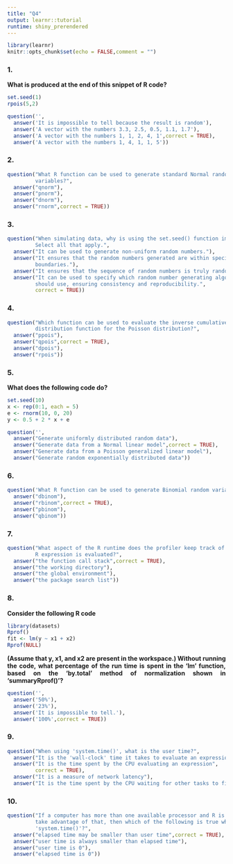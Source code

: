```yaml
---
title: "Q4"
output: learnr::tutorial
runtime: shiny_prerendered
---
```


```r
library(learnr)
knitr::opts_chunk$set(echo = FALSE,comment = "")
```
<style>
  body {
    text-align: justify
    }
</style>

### 1.

<b>What is produced at the end of this snippet of R code?</b>

```r
set.seed(1)
rpois(5,2)
```

```r
question('',
  answer('It is impossible to tell because the result is random'),
  answer('A vector with the numbers 3.3, 2.5, 0.5, 1.1, 1.7'),
  answer('A vector with the numbers 1, 1, 2, 4, 1',correct = TRUE),
  answer('A vector with the numbers 1, 4, 1, 1, 5'))
```

### 2.

```r
question("What R function can be used to generate standard Normal random
         variables?",
  answer("qnorm"),
  answer("pnorm"),
  answer("dnorm"),
  answer("rnorm",correct = TRUE))
```

### 3.

```r
question("When simulating data, why is using the set.seed() function important?
         Select all that apply.",
  answer("It can be used to generate non-uniform random numbers."),
  answer("It ensures that the random numbers generated are within specified
         boundaries."),
  answer("It ensures that the sequence of random numbers is truly random."),
  answer("It can be used to specify which random number generating algorithm R
         should use, ensuring consistency and reproducibility.",
         correct = TRUE))
```

### 4.

```r
question("Which function can be used to evaluate the inverse cumulative
         distribution function for the Poisson distribution?",
  answer("ppois"),
  answer("qpois",correct = TRUE),
  answer("dpois"),
  answer("rpois"))
```

### 5.

<b>What does the following code do?</b>

```r
set.seed(10)
x <- rep(0:1, each = 5)
e <- rnorm(10, 0, 20)
y <- 0.5 + 2 * x + e
```

```r
question('',
  answer("Generate uniformly distributed random data"),
  answer("Generate data from a Normal linear model",correct = TRUE),
  answer("Generate data from a Poisson generalized linear model"),
  answer("Generate random exponentially distributed data"))
```

### 6.

```r
question('What R function can be used to generate Binomial random variables?',
  answer("dbinom"),
  answer("rbinom",correct = TRUE),
  answer("pbinom"),
  answer("qbinom"))
```

### 7.

```r
question("What aspect of the R runtime does the profiler keep track of when an
         R expression is evaluated?",
  answer("the function call stack",correct = TRUE),
  answer("the working directory"),
  answer("the global environment"),
  answer("the package search list"))
```

### 8.

<b>Consider the following R code</b>

```r
library(datasets)
Rprof()
fit <- lm(y ~ x1 + x2)
Rprof(NULL)
```

<b>(Assume that y, x1, and x2 are present in the workspace.) Without running the
code, what percentage of the run time is spent in the 'lm' function, based on
the 'by.total' method of normalization shown in 'summaryRprof()'?</b>

```r
question('',
  answer('50%'),
  answer('23%'),
  answer('It is impossible to tell.'),
  answer('100%',correct = TRUE))
```

### 9.

```r
question("When using 'system.time()', what is the user time?",
  answer("It is the 'wall-clock' time it takes to evaluate an expression"),
  answer("It is the time spent by the CPU evaluating an expression",
         correct = TRUE),
  answer("It is a measure of network latency"),
  answer("It is the time spent by the CPU waiting for other tasks to finish"))
```

### 10.

```r
question("If a computer has more than one available processor and R is able to
         take advantage of that, then which of the following is true when using
         'system.time()'?",
  answer("elapsed time may be smaller than user time",correct = TRUE),
  answer("user time is always smaller than elapsed time"),
  answer("user time is 0"),
  answer("elapsed time is 0"))
```